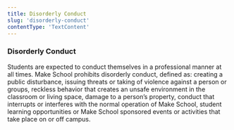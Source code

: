 ```yaml
---
title: Disorderly Conduct
slug: 'disorderly-conduct'
contentType: 'TextContent'
---
```


### Disorderly Conduct

Students are expected to conduct themselves in a professional manner at all times. Make School
prohibits disorderly conduct, defined as: creating a public disturbance, issuing threats or taking
of violence against a person or groups, reckless behavior that creates an unsafe environment in the
classroom or living space, damage to a person’s property, conduct that interrupts or interferes with
the normal operation of Make School, student learning opportunities or Make School sponsored events
or activities that take place on or off campus.
